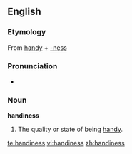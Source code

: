 ==English==

===Etymology===
From [[handy]] + [[-ness]]

===Pronunciation===
*{{audio|en-us-handiness.ogg|Audio (US)}}

===Noun===
'''handiness'''
#The quality or state of being [[handy]].

[[te:handiness]]
[[vi:handiness]]
[[zh:handiness]]